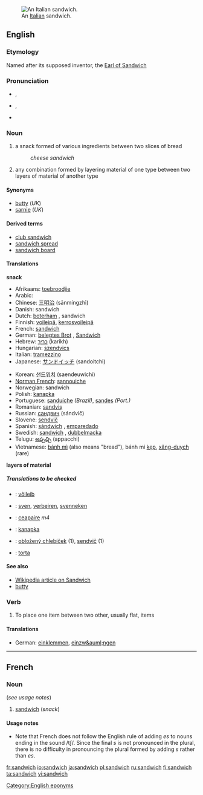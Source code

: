 [[Image:Italian Sandwich.jpeg|thumb|right|An [[Italian]] sandwich.]]
==English==
===Etymology===
Named after its supposed inventor, the [[w:John Montagu, 4th Earl of Sandwich|Earl of Sandwich]]

===Pronunciation===
*{{IPA|/ˈsændwɪʧ/}}, {{IPA|/ˈsændwɪdʒ/}}
*{{SAMPA|/"s{ndwItS/}}, {{SAMPA|/"s{ndwIdZ/}}
*{{audio|en-us-sandwich.ogg|Audio (US)}}

===Noun===
{{en-noun-reg-es}}

#a snack formed of various ingredients between two slices of bread
#:''cheese sandwich''
#any combination formed by layering material of one type between two layers of material of another type


====Synonyms====
<!-- Australian slang "sanga" or "sanger" - need to check -->
*[[butty]] (''UK'')
*[[sarnie]] (''UK'')

====Derived terms====
*[[club sandwich]]
*[[sandwich spread]]
*[[sandwich board]]

====Translations====
'''snack'''
{{top}}
*Afrikaans: [[toebroodjie]]
*Arabic: {{ARchar|[[ساندويتش]]}} {{IPAchar|(sánduwitš)}} {{m}}
*Chinese: [[三明治]] (sānmíngzhì)
*Danish: sandwich
*Dutch: [[boterham]] {{m}}, sandwich {{m}}
*Finnish: [[voileipä]], [[kerrosvoileipä]] 
*French: [[sandwich#French|sandwich]] {{m}}
*German: [[belegtes Brot]] {{n}}, [[Sandwich]] {{n}}
*Hebrew: [[כריך]] (karikh)
*Hungarian: [[szendvics]]
*Italian: [[tramezzino]] {{m}}
*Japanese: [[サンドイッチ]] (sandoitchi)
{{mid}}
*Korean: [[샌드위치]] (saendeuwichi)
*[[Norman French]]: [[sannouiche]]
*Norwegian: sandwich
*Polish: [[kanapka]] {{f}}
*Portuguese: [[sanduíche]] {{m}} ''(Brazil)'', [[sandes]] {{f}} ''(Port.)''
*Romanian: [[sandviş]]
*Russian: [[сандвич]] (sándvič) {{m}}
*Slovene: [[sendvič]] {{m}}
*Spanish: [[sándwich]] {{m}}, [[emparedado]] {{m}}
*Swedish: [[sandwich#Swedish|sandwich]] {{c}}, [[dubbelmacka]] {{c}}
*Telugu: [[అప్పచ్చి]] (appacchi)
*Vietnamese: [[bánh mì]] (also means "bread"), bánh mì [[kẹp]], [[xăng-duych]] (rare)
{{bottom}}

'''layers of material'''
{{top}}
{{mid}}
{{bottom}}

=====Translations to be checked=====
<!--Remove this section once all of the translations below have been moved into the tables above.-->
{{checktrans}}
*{{ttbc|Estonian}}: [[võileib]]
*{{ttbc|Flemish}}: [[sven]], [[verbeiren]], [[svenneken]]
*{{ttbc|Irish}}: [[ceapaire]] ''m4''
*{{ttbc|Polish}}: [[kanapka]] {{m}}
*{{ttbc|Slovak}}: [[obložený chlebíček]] {{m}} (1), [[sendvič]] {{m}} (1)
*{{ttbc|Spanish}}: [[torta]] {{f}}

====See also====
*[[:w:sandwich|Wikipedia article on Sandwich]]
*[[butty]]

===Verb===
{{en-verb|sandwich|es}}

#To place one item between two other, usually flat, items

====Translations====
*German: [[einklemmen]], [[einzw&auml;ngen]]

----

==French==
===Noun===
{{fr-noun-reg|m}} (''see usage notes'')

#[[sandwich#English|sandwich]] (''snack'')

====Usage notes====
*Note that French does not follow the English rule of adding ''es'' to nouns ending in the sound /tʃ/. Since the final ''s'' is not pronounced in the plural, there is no difficulty in pronouncing the plural formed by adding ''s'' rather than ''es''.

[[Category:English eponyms]]

[[fr:sandwich]]
[[io:sandwich]]
[[ja:sandwich]]
[[pl:sandwich]]
[[ru:sandwich]]
[[fi:sandwich]]
[[ta:sandwich]]
[[vi:sandwich]]